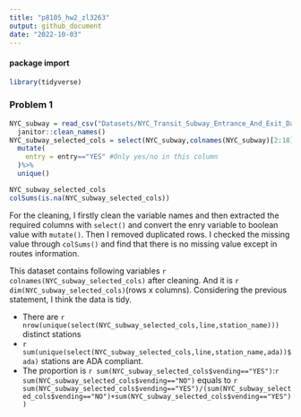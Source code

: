 ```yaml
---
title: "p8105_hw2_zl3263"
output: github_document
date: "2022-10-03"
---
```

#### package import
```r
library(tidyverse)
```

### Problem 1

```r
NYC_subway = read_csv("Datasets/NYC_Transit_Subway_Entrance_And_Exit_Data.csv") %>%
  janitor::clean_names()
NYC_subway_selected_cols = select(NYC_subway,colnames(NYC_subway)[2:18],vending,ada)%>%
  mutate(
    entry = entry=="YES" #Only yes/no in this column
  )%>%
  unique()

NYC_subway_selected_cols
colSums(is.na(NYC_subway_selected_cols))

```
For the cleaning, I firstly clean the variable names and then extracted the required columns with `select()` and convert the enry variable to boolean value with `mutate()`. Then I removed duplicated rows. I checked the missing value through `colSums()` and find that there is no missing value except in routes information.

This dataset contains following variables `r colnames(NYC_subway_selected_cols)` after cleaning. And it is `r dim(NYC_subway_selected_cols)`(rows x columns). Considering the previous statement, I think the data is tidy.


+ There are `r nrow(unique(select(NYC_subway_selected_cols,line,station_name)))` distinct stations
+ `r sum(unique(select(NYC_subway_selected_cols,line,station_name,ada))$ada)` stations are ADA compliant.
+ The proportion is `r sum(NYC_subway_selected_cols$vending=="YES")`:`r sum(NYC_subway_selected_cols$vending=="NO")` equals to `r sum(NYC_subway_selected_cols$vending=="YES")/(sum(NYC_subway_selected_cols$vending=="NO")+sum(NYC_subway_selected_cols$vending=="YES"))`


```r

```


